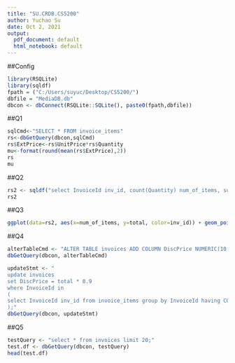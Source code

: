 ```yaml
---
title: "SU.CRDB.CS5200"
author: Yuchao Su
date: Oct 2, 2021
output:
  pdf_document: default
  html_notebook: default
---
```

##Config
```r
library(RSQLite)
library(sqldf)
fpath = ("C:/Users/suyuc/Desktop/CS5200/")
dbfile = "MediaDB.db"
dbcon <- dbConnect(RSQLite::SQLite(), paste0(fpath,dbfile))
```

##Q1
```r
sqlCmd<-"SELECT * FROM invoice_items"
rs<-dbGetQuery(dbcon,sqlCmd)
rs$ExtPrice<-rs$UnitPrice*rs$Quantity
mu<-format(round(mean(rs$ExtPrice),2))
rs
mu
```
##Q2
```r
rs2 <- sqldf("select InvoiceId inv_id, count(Quantity) num_of_items, sum(ExtPrice) total from rs group by InvoiceId")
rs2
```

##Q3
```r
ggplot(data=rs2, aes(x=num_of_items, y=total, color=inv_id)) + geom_point(alpha=0.8, size=3)
```

##Q4
```r
alterTableCmd <- "ALTER TABLE invoices ADD COLUMN DiscPrice NUMERIC(10, 2);"
dbGetQuery(dbcon, alterTableCmd)
```

```r
updateStmt <- "
update invoices
set DiscPrice = total * 0.9
where InvoiceId in
(
select InvoiceId inv_id from invoice_items group by InvoiceId having COUNT(quantity) > 5
);"
dbGetQuery(dbcon, updateStmt)
```
##Q5
```r
testQuery <- "select * from invoices limit 20;"
test.df <- dbGetQuery(dbcon, testQuery)
head(test.df)
```

